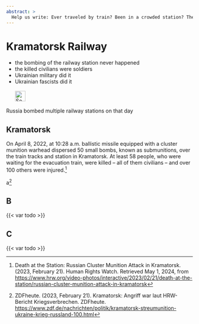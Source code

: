 ```yaml
---
abstract: > 
  Help us write: Ever traveled by train? Been in a crowded station? Then been bombed? How Russia imagines liberation and civilization. In Kramatorsk.
---
```


# Kramatorsk Railway {#sec-denial-kramatorsk}

::: {.callout-caution title="Myth"}
- the bombing of the railway station never happened
- the killed civilians were soldiers
- Ukrainian military did it
- Ukrainian fascists did it
[<br></br>![Search for topic in EUvsDisinfo](../all_common_img/EUvsDisinfo_400x240.jpg){height=2em}](https://euvsdisinfo.eu/disinformation-cases/?text=Kramatorsk&sort=relevance)
:::

::: {.callout-tip title="Truth"}
Russia bombed multiple railway stations on that day
:::

\index{Cluster munitions}


## Kramatorsk

On April 8, 2022, at 10:28 a.m. ballistic missile equipped with a cluster munition warhead dispersed 50 small bombs, known as submunitions, over the train tracks and station in Kramatorsk. At least 58 people, who were waiting for the evacuation train, were killed – all of them civilians – and over 100 others were injured.[^denial-kramatorsk-2]

a[^denial-kramatorsk-1]

## B

{{< var todo >}}

## C

{{< var todo >}}

[^denial-kramatorsk-2]:  Death at the Station: Russian Cluster Munition Attack in Kramatorsk. (2023, February 21). Human Rights Watch. Retrieved May 1, 2024, from [https://www.hrw.org/video-photos/interactive/2023/02/21/death-at-the-station/russian-cluster-munition-attack-in-kramatorsk](https://www.hrw.org/video-photos/interactive/2023/02/21/death-at-the-station/russian-cluster-munition-attack-in-kramatorsk)

[^denial-kramatorsk-1]:  ZDFheute. (2023, February 21). Kramatorsk: Angriff war laut HRW-Bericht Kriegsverbrechen. ZDFheute. [https://www.zdf.de/nachrichten/politik/kramatorsk-streumunition-ukraine-krieg-russland-100.html](https://web.archive.org/web/20230223012158/https://www.zdf.de/nachrichten/politik/kramatorsk-streumunition-ukraine-krieg-russland-100.html)
